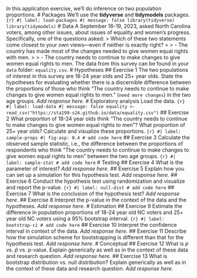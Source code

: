 In this application exercise, we'll do inference on two population proportions. # Packages We'll use the **tidyverse** and **tidymodels** packages. ```{r} #| label: load-packages #| message: false library(tidyverse) library(tidymodels) ``` # Data A September 16-19, 2023, asked North Carolina voters, among other issues, about issues of equality and women's progress. Specifically, one of the questions asked: > Which of these two statements come closest to your own views---even if neither is exactly right? > > - The country has made most of the changes needed to give women equal rights with men. > > - The country needs to continue to make changes to give women equal rights to men. The data from this survey can be found in your `data` folder: `equality.csv`. # Hypotheses ## Exercise 1 The two populations of interest in this survey are 18-24 year olds and 25+ year olds. State the hypotheses for evaluating whether there is a discernible difference between the proportions of those who think "The country needs to continue to make changes to give women equal rights to men." (`need more changes`) in the two age groups. *Add response here.* # Exploratory analysis Load the data. ```{r} #| label: load-data #| message: false equality <- read_csv("https://sta199-s24.github.io/data/equality.csv") ``` ## Exercise 2 What proportion of 18-24 year olds think "The country needs to continue to make changes to give women equal rights to men"? What proportion of 25+ year olds? Calculate and visualize these proportions. ```{r} #| label: sample-props #| fig-asp: 0.4 # add code here ``` ## Exercise 3 Calculate the observed sample statistic, i.e., the difference between the proportions of respondents who think "The country needs to continue to make changes to give women equal rights to men" between the two age groups. ```{r} #| label: sample-stat # add code here ``` # Testing ## Exercise 4 What is the parameter of interest? *Add response here.* ## Exercise 5 Explain how you can set up a simulation for this hypothesis test. *Add response here.* ## Exercise 6 Conduct the hypothesis test using randomization and visualize and report the p-value. ```{r} #| label: null-dist # add code here ``` ## Exercise 7 What is the conclusion of the hypothesis test? *Add response here.* ## Exercise 8 Interpret the p-value in the context of the data and the hypotheses. *Add response here.* # Estimation ## Exercise 9 Estimate the difference in population proportions of 18-24 year old NC voters and 25+ year old NC voters using a 95% bootstrap interval. ```{r} #| label: bootstrap-ci # add code here ``` ## Exercise 10 Interpret the confidence interval in context of the data. *Add response here.* ## Exercise 11 Describe how the simulation scheme for bootstrapping is different than that for the hypothesis test. *Add response here.* # Conceptual ## Exercise 12 What is $p$ vs. $\hat{p}$ vs. p-value. Explain generically as well as in the context of these data and research question. *Add response here.* ## Exercise 13 What is bootstrap distribution vs. null distribution? Explain generically as well as in the context of these data and research question. *Add response here.*